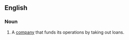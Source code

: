 ==English==
{{rfd}}
===Noun===
{{en-noun|sg=[[levered]] [[firm]]}}

# {{UK|business|finance}} A [[company]] that funds its operations by taking out loans.